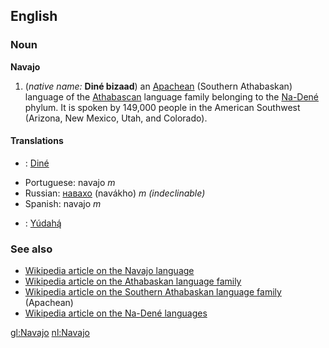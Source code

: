 ==English==
===Noun===
'''Navajo'''

# (''native name:'' '''Diné bizaad''') an [[Apachean]] (Southern Athabaskan) language of the [[Athabascan]] language family belonging to the [[Na-Dené]] phylum. It is spoken by 149,000 people in the American Southwest (Arizona, New Mexico, Utah, and Colorado).

====Translations====
*{{nv}}: [[Diné]]
*Portuguese: navajo ''m''
*Russian: [[навахо]] (navákho) ''m (indeclinable)''
*Spanish: navajo ''m''
*{{apw}}: [[Yúdahą́]]

===See also===
*[[w:Navajo language|Wikipedia article on the Navajo language]]
*[[w:Athabaskan languages|Wikipedia article on the Athabaskan language family]]
*[[w:Southern Athabaskan languages|Wikipedia article on the Southern Athabaskan language family]] (Apachean)
*[[w:Na-Dené languages|Wikipedia article on the Na-Dené languages]]

[[gl:Navajo]]
[[nl:Navajo]]